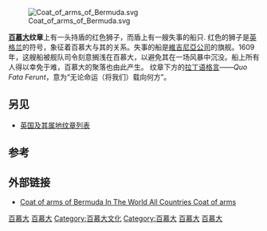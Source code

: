 {{noteTA
|G1=PoliticiansUK
|G2=People
|G3=Country
|1=zh-cn:弗吉尼亚;zh-hk:維珍尼亞;zh-tw:維吉尼亞;
}}
[[File:Coat_of_arms_of_Bermuda.svg|right]]

'''[[百慕大|百慕大]]纹章'''上有一头持盾的红色狮子，而盾上有一艘失事的船只. 红色的狮子是[[英格兰|英格兰]]的符号，象征着百慕大与其的关系。失事的船是[[維吉尼亞公司|維吉尼亞公司]]的旗舰''{{link-en|海洋冒险号|Sea Venture}}''。1609年，这艘船被舰队司令{{link-en|乔治·萨默斯|George Somers}}刻意搁浅在百慕大，以避免其在一场风暴中沉没。船上所有人得以幸免于难，百慕大的聚落也由此产生。 纹章下方的[[拉丁语|拉丁语]][[格言|格言]]——''Quo Fata Ferunt''，意为“无论命运（将我们）载向何方”。

== 另见 ==
* [[英国及其属地纹章列表|英国及其属地纹章列表]]

== 参考 ==
{{reflist}}

==外部链接==
*[https://web.archive.org/web/20110815150213/http://www.national-symbol.com/B/Bermuda/Bermuda-national-symbol.htm Coat of arms of Bermuda In The World All Countries Coat of arms]

{{美洲题目|国徽}}
[[Category:英国海外属地纹章|百慕大]]
[[Category:国徽|百慕大]]
[[Category:百慕大文化|Category:百慕大文化]]
[[Category:百慕大|Category:百慕大]]
[[Category:带有船的纹章|百慕大]]
[[Category:繪有獅的徽章|百慕大]]